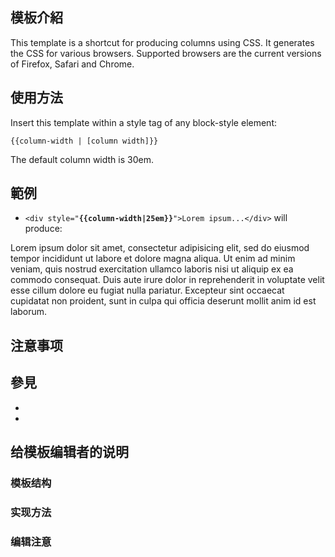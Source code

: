 <includeonly><!-- 在這裡加入模板的保護標識 --></includeonly><noinclude>{{template doc page viewed directly}}{{缺乏中文說明}}</noinclude>
<!-- 在本行下編輯模板說明 -->
{{ombox | type=notice | text = Columns are currently supported only by newer versions of [[Gecko]]-based browsers (such as [[Mozilla Firefox]]) and [[WebKit]]-based browsers (such as [[Google Chrome]] and [[Safari]]). '''All versions of [[Internet Explorer]] through to version 9 and [[Opera]] through to version 11 do not support columns.''' See [[Template:Reflist#Browser support for columns|here]] for more information.}}

== 模板介紹 ==
This template is a shortcut for producing columns using CSS. It generates the CSS for various browsers. Supported browsers are the current versions of Firefox, Safari and Chrome.

== 使用方法 ==
Insert this template within a style tag of any block-style element:

<tt><nowiki>{{column-width | [column width]}}</nowiki></tt>

The default column width is 30em.

== 範例 ==
* <tt>&lt;div style="'''<nowiki>{{column-width|25em}}</nowiki>'''">Lorem ipsum...&lt;/div></tt> will produce: 

<div style="{{column-width|25em}}">Lorem ipsum dolor sit amet, consectetur adipisicing elit, sed do eiusmod tempor incididunt ut labore et dolore magna aliqua. Ut enim ad minim veniam, quis nostrud exercitation ullamco laboris nisi ut aliquip ex ea commodo consequat. Duis aute irure dolor in reprehenderit in voluptate velit esse cillum dolore eu fugiat nulla pariatur. Excepteur sint occaecat cupidatat non proident, sunt in culpa qui officia deserunt mollit anim id est laborum.</div>

== 注意事项 ==

== 參見 ==
* {{tl|column-count}}
* {{tl|column-rule}}

== 给模板编辑者的说明 ==
=== 模板结构 ===
=== 实现方法 ===
=== 编辑注意 ===

<includeonly>
<!-- 本行下加入模板的分類 -->
[[Category:跨瀏覽器兼容性模板|{{PAGENAME}}]]
</includeonly>